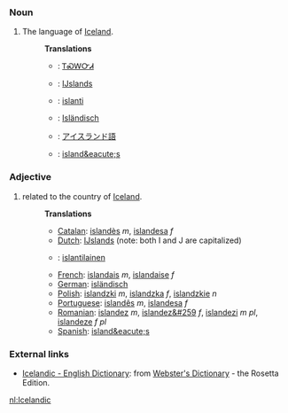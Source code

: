 === Noun ===
#The language of [[Iceland]].
#:'''Translations'''
#:*{{chr}}: [[ᎢᏍᎳᏅᏗ]]
#:*{{nl}}: [[Ĳslands]] {{n}}
#:*{{fi}}: [[islanti]]
#:*{{de}}: [[Isländisch]] {{n}}
#:*{{ja}}: [[アイスランド語]]
#:*{{es}}: [[island&eacute;s]]

=== Adjective ===
#related to the country of [[Iceland]].
#:'''Translations'''
#:*[[Catalan]]: [[islandès]] ''m'', [[islandesa]] ''f''
#:*[[Dutch]]: [[IJslands]] (note: both I and J are capitalized)
#:*{{fi}}: [[islantilainen]]
#:*[[French]]: [[islandais]] ''m'', [[islandaise]] ''f''
#:*[[German]]: [[isländisch]]
#:*[[Polish]]: [[islandzki]] ''m'', [[islandzka]] ''f'', [[islandzkie]] ''n''
#:*[[Portuguese]]: [[islandês]] ''m'', [[islandesa]] ''f''
#:*[[Romanian]]: [[islandez]] ''m'', [[islandez&#259]] ''f'', [[islandezi]] ''m pl'', [[islandeze]] ''f pl''
#:*[[Spanish]]: [[island&eacute;s]]

=== External links ===
*[http://www.websters-online-dictionary.org/definition/Icelandic-english/ Icelandic - English Dictionary]: from [http://www.websters-online-dictionary.org/ Webster's Dictionary] - the Rosetta Edition.

[[nl:Icelandic]]